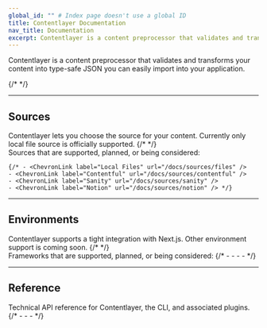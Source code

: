 ```yaml
---
global_id: "" # Index page doesn't use a global ID
title: Contentlayer Documentation
nav_title: Documentation
excerpt: Contentlayer is a content preprocessor that validates and transforms your content into type-safe JSON you can easily import into your application.
---
```


Contentlayer is a content preprocessor that validates and transforms your content into type-safe JSON you can easily import into your application.

<div className="mt-8 grid gap-6 md:grid-cols-2">
  {/* <Card
    title="Getting Started"
    icon="rocket"
    link={{ url: '/docs/getting-started', label: 'Jump into it' }}
    subtitle="Get comfortable with the basics of Contentlayer by showing how we can quickly build a blog site using Next.js."
  />
  <Card
    title="Concepts"
    icon="info"
    link={{ url: '/docs/concepts', label: 'Learn more' }}
    subtitle="Learn about why you should use Contentlayer and get familiar with how it works under the hood."
  /> */}
</div>

---

## Sources

<div className="grid gap-6 md:grid-cols-2 -mt-4">
  <div>
    Contentlayer lets you choose the source for your content. Currently only local file source is officially supported.
    {/* <ChevronLink label="See all guides" url="/docs/sources" /> */}
  </div>
  <div>
    Sources that are supported, planned, or being considered:

    {/* - <ChevronLink label="Local Files" url="/docs/sources/files" />
    - <ChevronLink label="Contentful" url="/docs/sources/contentful" />
    - <ChevronLink label="Sanity" url="/docs/sources/sanity" />
    - <ChevronLink label="Notion" url="/docs/sources/notion" /> */}

  </div>
</div>

---

## Environments

<div className="grid gap-6 md:grid-cols-2 -mt-4">
  <div>
    Contentlayer supports a tight integration with Next.js. Other environment support is coming soon.
    {/* <ChevronLink label="See all guides" url="/docs/environments" /> */}

  </div>
  <div>
    Frameworks that are supported, planned, or being considered:
{/* 
    - <ChevronLink label="Local Files" url="/docs/environments/nextjs" />
    - <ChevronLink label="Contentful" url="/docs/environments/remix" />
    - <ChevronLink label="Sanity" url="/docs/environments/svelte" />
    - <ChevronLink label="Notion" url="/docs/environments/astro" /> */}

  </div>
</div>

---

## Reference

<div className="grid gap-6 md:grid-cols-2 -mt-4">
  <div>
    Technical API reference for Contentlayer, the CLI, and associated plugins.
    <ChevronLink label="See reference" url="/docs/reference" />

  </div>
  <div>
    {/* - <ChevronLink label="Contentlayer CLI" url="/docs/reference/cli" />
    - <ChevronLink label="@contentlayer/source-files" url="/docs/reference/source-files" />
    - <ChevronLink label="next-contentlayer" url="/docs/reference/next-contentlayer" /> */}
  </div>
</div>
